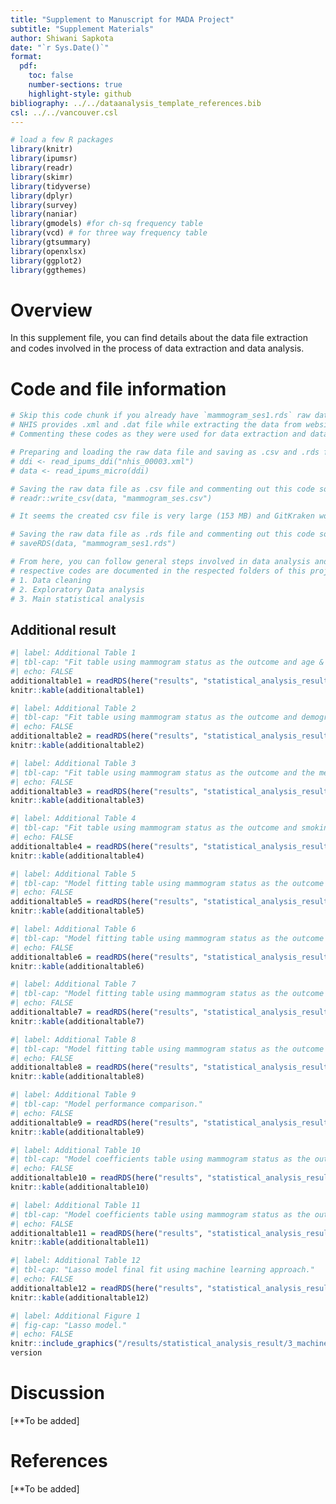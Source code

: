 ```yaml
---
title: "Supplement to Manuscript for MADA Project"
subtitle: "Supplement Materials"
author: Shiwani Sapkota
date: "`r Sys.Date()`"
format:
  pdf:
    toc: false
    number-sections: true
    highlight-style: github
bibliography: ../../dataanalysis_template_references.bib
csl: ../../vancouver.csl
---
```


```r
# load a few R packages
library(knitr)
library(ipumsr)
library(readr)
library(skimr)
library(tidyverse)
library(dplyr)
library(survey)
library(naniar)
library(gmodels) #for ch-sq frequency table
library(vcd) # for three way frequency table
library(gtsummary)
library(openxlsx)
library(ggplot2)
library(ggthemes)
```

# Overview

In this supplement file, you can find details about the data file extraction and codes involved in the process of data extraction and data analysis.

# Code and file information

```r
# Skip this code chunk if you already have `mammogram_ses1.rds` raw data file
# NHIS provides .xml and .dat file while extracting the data from website
# Commenting these codes as they were used for data extraction and data preparation process which are needed to be done only once before preparing the data file

# Preparing and loading the raw data file and saving as .csv and .rds files
# ddi <- read_ipums_ddi("nhis_00003.xml")
# data <- read_ipums_micro(ddi)

# Saving the raw data file as .csv file and commenting out this code so it does not get created everytime we run this code chunk
# readr::write_csv(data, "mammogram_ses.csv")

# It seems the created csv file is very large (153 MB) and GitKraken won't like it so lets create an rds file so that could be of small size

# Saving the raw data file as .rds file and commenting out this code so it does not get created everytime we run this code chunk
# saveRDS(data, "mammogram_ses1.rds")

# From here, you can follow general steps involved in data analysis and the
# respective codes are documented in the respected folders of this project:
# 1. Data cleaning
# 2. Exploratory Data analysis
# 3. Main statistical analysis
```

## Additional result

```r
#| label: Additional Table 1
#| tbl-cap: "Fit table using mammogram status as the outcome and age & hispanic_status as predictors."
#| echo: FALSE
additionaltable1 = readRDS(here("results", "statistical_analysis_result", "age_hispanic_model.rds"))
knitr::kable(additionaltable1)
```

```r
#| label: Additional Table 2
#| tbl-cap: "Fit table using mammogram status as the outcome and demographic characteristics variables as predictors."
#| echo: FALSE
additionaltable2 = readRDS(here("results", "statistical_analysis_result", "demographic_model.rds"))
knitr::kable(additionaltable2)
```

```r
#| label: Additional Table 3
#| tbl-cap: "Fit table using mammogram status as the outcome and the medical characteristics as the predictors."
#| echo: FALSE
additionaltable3 = readRDS(here("results", "statistical_analysis_result", "medical_model.rds"))
knitr::kable(additionaltable3)
```

```r
#| label: Additional Table 4
#| tbl-cap: "Fit table using mammogram status as the outcome and smoking & alcohol characteristics as the predictors."
#| echo: FALSE
additionaltable4 = readRDS(here("results", "statistical_analysis_result", "smoking_alcohol_model.rds"))
knitr::kable(additionaltable4)
```

```r
#| label: Additional Table 5
#| tbl-cap: "Model fitting table using mammogram status as the outcome and demographic characteristics as the predictors."
#| echo: FALSE
additionaltable5 = readRDS(here("results", "statistical_analysis_result", "1_model_fitting_result", "demographic_model.rds"))
knitr::kable(additionaltable5)
```

```r
#| label: Additional Table 6
#| tbl-cap: "Model fitting table using mammogram status as the outcome and medical characteristics as the predictors."
#| echo: FALSE
additionaltable6 = readRDS(here("results", "statistical_analysis_result", "1_model_fitting_result", "medical_model.rds"))
knitr::kable(additionaltable6)
```

```r
#| label: Additional Table 7
#| tbl-cap: "Model fitting table using mammogram status as the outcome and smoking and alcohol characteristics as the predictors."
#| echo: FALSE
additionaltable7 = readRDS(here("results", "statistical_analysis_result", "1_model_fitting_result", "smoking_alcohol_model.rds"))
knitr::kable(additionaltable7)
```

```r
#| label: Additional Table 8
#| tbl-cap: "Model fitting table using mammogram status as the outcome and year, age, and hispanic characteristics as the predictors."
#| echo: FALSE
additionaltable8 = readRDS(here("results", "statistical_analysis_result", "1_model_fitting_result", "year_age_hispanic_model.rds"))
knitr::kable(additionaltable8)
```

```r
#| label: Additional Table 9
#| tbl-cap: "Model performance comparison."
#| echo: FALSE
additionaltable9 = readRDS(here("results", "statistical_analysis_result", "1_model_fitting_result", "model_performance_comparison.rds"))
knitr::kable(additionaltable9)
```

```r
#| label: Additional Table 10
#| tbl-cap: "Model coefficients table using mammogram status as the outcome and other variables of interests as the predictors using model evaluation."
#| echo: FALSE
additionaltable10 = readRDS(here("results", "statistical_analysis_result", "2_model_evaluation_result", "logistic_full_model.rds"))
knitr::kable(additionaltable10)
```

```r
#| label: Additional Table 11
#| tbl-cap: "Model coefficients table using mammogram status as the outcome and hispanic status as the main predictor using model evaluation."
#| echo: FALSE
additionaltable11 = readRDS(here("results", "statistical_analysis_result", "3_machine_learning_result", "lasso_model_final_fit.rds"))
knitr::kable(additionaltable11)
```

```r
#| label: Additional Table 12
#| tbl-cap: "Lasso model final fit using machine learning approach."
#| echo: FALSE
additionaltable12 = readRDS(here("results", "statistical_analysis_result", "2_model_evaluation_result", "logistic_outcome_mainpredictor.rds"))
knitr::kable(additionaltable12)
```

```r
#| label: Additional Figure 1
#| fig-cap: "Lasso model."
#| echo: FALSE
knitr::include_graphics("/results/statistical_analysis_result/3_machine_learning_result/figure3_lasso_model.png")
version
```


# Discussion

[**To be added]

# References

[**To be added]
